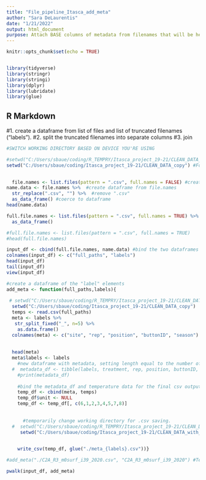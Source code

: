 ```yaml
---
title: "File_pipeline_Itasca_add_meta"
author: "Sara DeLaurentis"
date: "1/21/2022"
output: html_document
purpose: Attach BASE columns of metadata from filenames that will be helpful for analysis. ("site", "rep", "position", "buttonID", "season")
---
```


```r
knitr::opts_chunk$set(echo = TRUE)


library(tidyverse)
library(stringr)
library(stringi)
library(dplyr)
library(lubridate)
library(glue)

```

## R Markdown

#1. create a dataframe from list of files and list of truncated filenames ("labels").
#2. split the truncated filenames into separate columns
#3. join
```r

#SWITCH WORKING DIRECTORY BASED ON DEVICE YOU'RE USING

#setwd("C:/Users/sbaue/coding/R_TEMPRY/Itasca_project_19-21/CLEAN_DATA_copy") #For Home desktop
setwd("C:/Users/sbaue/coding/Itasca_project_19-21/CLEAN_DATA_copy") #For Lenovo Flex

  
  file.names <- list.files(pattern = ".csv", full.names = FALSE) #create list of .csv files
name.data <- file.names %>%  #create dataframe from file.names
  str_replace(".csv", "") %>%  #remove ".csv"
  as_data_frame() #coerce to dataframe
head(name.data)

full.file.names <- list.files(pattern = ".csv", full.names = TRUE) %>% #create dataframe out of list of full file names.
  as_data_frame()

#full.file.names <- list.files(pattern = ".csv", full.names = TRUE) 
#head(full.file.names)

input_df <- cbind(full.file.names, name.data) #bind the two dataframes together
colnames(input_df) <- c("full_paths", "labels")
head(input_df)
tail(input_df)
view(input_df)

#create a dataframe of the "label" elements
add_meta <- function(full_paths,labels){
  
 # setwd("C:/Users/sbaue/coding/R_TEMPRY/Itasca_project_19-21/CLEAN_DATA_copy")
  setwd("C:/Users/sbaue/coding/Itasca_project_19-21/CLEAN_DATA_copy")
  temps <- read.csv(full_paths)
  meta <- labels %>%    
   str_split_fixed("_", n=5) %>% 
    as.data.frame()
  colnames(meta) <- c("site", "rep", "position", "buttonID", "season")
   
    
  head(meta)
  meta$labels <- labels  
    #new dataframe with metadata, setting length equal to the number of rows in the temp_intA, longdate column:
  #  metadata_df <- tibble(labels, treatment, rep, position, buttonID, year, .rows = length(temp_intA$longdate))
    #print(metadata_df)
    
    #bind the metadata_df and temperature data for the final csv output.
    temp_df <- cbind(meta, temps)
    temp_df$unit <- NULL
    temp_df <- temp_df[, c(6,1,2,3,4,5,7,8)]
    
    
      #temporarily change working directory for .csv saving.
  #  setwd("C:/Users/sbaue/coding/R_TEMPRY/Itasca_project_19-21/CLEAN_DATA_with_meta")
     setwd("C:/Users/sbaue/coding/Itasca_project_19-21/CLEAN_DATA_with_meta")

  
    write_csv(temp_df, glue("./meta_{labels}.csv"))}

#add_meta("./C2A_R3_m0surf_i39_2020.csv", "C2A_R3_m0surf_i39_2020") #Test case

pwalk(input_df, add_meta)

```


```r



```
